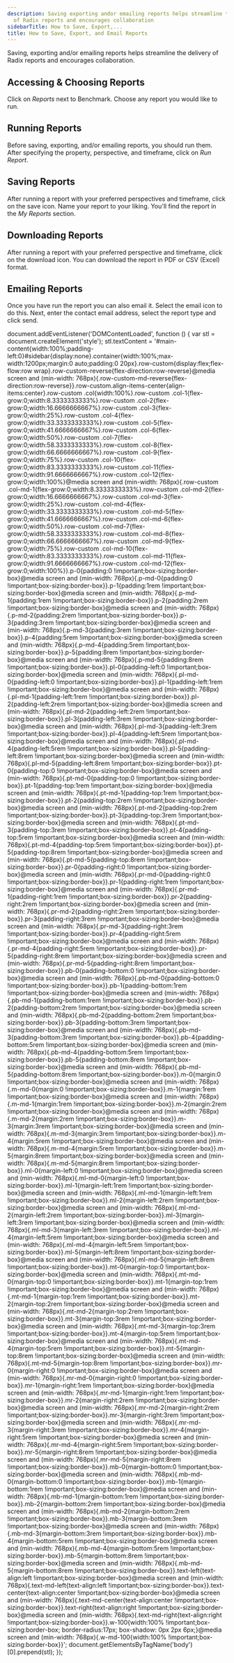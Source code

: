 ```yaml
---
description: Saving exporting andor emailing reports helps streamline the delivery
  of Radix reports and encourages collaboration
sidebarTitle: How to Save, Export,...
title: How to Save, Export, and Email Reports
---
```


Saving, exporting and/or emailing reports helps streamline the delivery of Radix reports and encourages collaboration.












Accessing & Choosing Reports
----------------------------


Click on *Reports* next to Benchmark. Choose any report you would like to run.













Running Reports
---------------


Before saving, exporting, and/or emailing reports, you should run them. After specifying the property, perspective, and timeframe, click on *Run Report*.













Saving Reports
--------------


After running a report with your preferred perspectives and timeframe, click on the save icon. Name your report to your liking. You'll find the report in the *My Reports* section.












Downloading Reports
-------------------


After running a report with your preferred perspective and timeframe, click on the download icon. You can download the report in PDF or CSV (Excel) format.













Emailing Reports
----------------


Once you have run the report you can also email it. Select the email icon to do this. Next, enter the contact email address, select the report type and click send.






 document.addEventListener('DOMContentLoaded', function () {
 var stl = document.createElement('style');
 stl.textContent =
 '#main-content{width:100%;padding-left:0}#sidebar{display:none}.container{width:100%;max-width:1200px;margin:0 auto;padding:0 20px}.row-custom{display:flex;flex-flow:row wrap}.row-custom-reverse{flex-direction:row-reverse}@media screen and (min-width: 768px){.row-custom-md-reverse{flex-direction:row-reverse}}.row-custom.align-items-center{align-items:center}.row-custom .col{width:100%}.row-custom .col-1{flex-grow:0;width:8.3333333333%}.row-custom .col-2{flex-grow:0;width:16.6666666667%}.row-custom .col-3{flex-grow:0;width:25%}.row-custom .col-4{flex-grow:0;width:33.3333333333%}.row-custom .col-5{flex-grow:0;width:41.6666666667%}.row-custom .col-6{flex-grow:0;width:50%}.row-custom .col-7{flex-grow:0;width:58.3333333333%}.row-custom .col-8{flex-grow:0;width:66.6666666667%}.row-custom .col-9{flex-grow:0;width:75%}.row-custom .col-10{flex-grow:0;width:83.3333333333%}.row-custom .col-11{flex-grow:0;width:91.6666666667%}.row-custom .col-12{flex-grow:0;width:100%}@media screen and (min-width: 768px){.row-custom .col-md-1{flex-grow:0;width:8.3333333333%}.row-custom .col-md-2{flex-grow:0;width:16.6666666667%}.row-custom .col-md-3{flex-grow:0;width:25%}.row-custom .col-md-4{flex-grow:0;width:33.3333333333%}.row-custom .col-md-5{flex-grow:0;width:41.6666666667%}.row-custom .col-md-6{flex-grow:0;width:50%}.row-custom .col-md-7{flex-grow:0;width:58.3333333333%}.row-custom .col-md-8{flex-grow:0;width:66.6666666667%}.row-custom .col-md-9{flex-grow:0;width:75%}.row-custom .col-md-10{flex-grow:0;width:83.3333333333%}.row-custom .col-md-11{flex-grow:0;width:91.6666666667%}.row-custom .col-md-12{flex-grow:0;width:100%}}.p-0{padding:0 !important;box-sizing:border-box}@media screen and (min-width: 768px){.p-md-0{padding:0 !important;box-sizing:border-box}}.p-1{padding:1rem !important;box-sizing:border-box}@media screen and (min-width: 768px){.p-md-1{padding:1rem !important;box-sizing:border-box}}.p-2{padding:2rem !important;box-sizing:border-box}@media screen and (min-width: 768px){.p-md-2{padding:2rem !important;box-sizing:border-box}}.p-3{padding:3rem !important;box-sizing:border-box}@media screen and (min-width: 768px){.p-md-3{padding:3rem !important;box-sizing:border-box}}.p-4{padding:5rem !important;box-sizing:border-box}@media screen and (min-width: 768px){.p-md-4{padding:5rem !important;box-sizing:border-box}}.p-5{padding:8rem !important;box-sizing:border-box}@media screen and (min-width: 768px){.p-md-5{padding:8rem !important;box-sizing:border-box}}.pl-0{padding-left:0 !important;box-sizing:border-box}@media screen and (min-width: 768px){.pl-md-0{padding-left:0 !important;box-sizing:border-box}}.pl-1{padding-left:1rem !important;box-sizing:border-box}@media screen and (min-width: 768px){.pl-md-1{padding-left:1rem !important;box-sizing:border-box}}.pl-2{padding-left:2rem !important;box-sizing:border-box}@media screen and (min-width: 768px){.pl-md-2{padding-left:2rem !important;box-sizing:border-box}}.pl-3{padding-left:3rem !important;box-sizing:border-box}@media screen and (min-width: 768px){.pl-md-3{padding-left:3rem !important;box-sizing:border-box}}.pl-4{padding-left:5rem !important;box-sizing:border-box}@media screen and (min-width: 768px){.pl-md-4{padding-left:5rem !important;box-sizing:border-box}}.pl-5{padding-left:8rem !important;box-sizing:border-box}@media screen and (min-width: 768px){.pl-md-5{padding-left:8rem !important;box-sizing:border-box}}.pt-0{padding-top:0 !important;box-sizing:border-box}@media screen and (min-width: 768px){.pt-md-0{padding-top:0 !important;box-sizing:border-box}}.pt-1{padding-top:1rem !important;box-sizing:border-box}@media screen and (min-width: 768px){.pt-md-1{padding-top:1rem !important;box-sizing:border-box}}.pt-2{padding-top:2rem !important;box-sizing:border-box}@media screen and (min-width: 768px){.pt-md-2{padding-top:2rem !important;box-sizing:border-box}}.pt-3{padding-top:3rem !important;box-sizing:border-box}@media screen and (min-width: 768px){.pt-md-3{padding-top:3rem !important;box-sizing:border-box}}.pt-4{padding-top:5rem !important;box-sizing:border-box}@media screen and (min-width: 768px){.pt-md-4{padding-top:5rem !important;box-sizing:border-box}}.pt-5{padding-top:8rem !important;box-sizing:border-box}@media screen and (min-width: 768px){.pt-md-5{padding-top:8rem !important;box-sizing:border-box}}.pr-0{padding-right:0 !important;box-sizing:border-box}@media screen and (min-width: 768px){.pr-md-0{padding-right:0 !important;box-sizing:border-box}}.pr-1{padding-right:1rem !important;box-sizing:border-box}@media screen and (min-width: 768px){.pr-md-1{padding-right:1rem !important;box-sizing:border-box}}.pr-2{padding-right:2rem !important;box-sizing:border-box}@media screen and (min-width: 768px){.pr-md-2{padding-right:2rem !important;box-sizing:border-box}}.pr-3{padding-right:3rem !important;box-sizing:border-box}@media screen and (min-width: 768px){.pr-md-3{padding-right:3rem !important;box-sizing:border-box}}.pr-4{padding-right:5rem !important;box-sizing:border-box}@media screen and (min-width: 768px){.pr-md-4{padding-right:5rem !important;box-sizing:border-box}}.pr-5{padding-right:8rem !important;box-sizing:border-box}@media screen and (min-width: 768px){.pr-md-5{padding-right:8rem !important;box-sizing:border-box}}.pb-0{padding-bottom:0 !important;box-sizing:border-box}@media screen and (min-width: 768px){.pb-md-0{padding-bottom:0 !important;box-sizing:border-box}}.pb-1{padding-bottom:1rem !important;box-sizing:border-box}@media screen and (min-width: 768px){.pb-md-1{padding-bottom:1rem !important;box-sizing:border-box}}.pb-2{padding-bottom:2rem !important;box-sizing:border-box}@media screen and (min-width: 768px){.pb-md-2{padding-bottom:2rem !important;box-sizing:border-box}}.pb-3{padding-bottom:3rem !important;box-sizing:border-box}@media screen and (min-width: 768px){.pb-md-3{padding-bottom:3rem !important;box-sizing:border-box}}.pb-4{padding-bottom:5rem !important;box-sizing:border-box}@media screen and (min-width: 768px){.pb-md-4{padding-bottom:5rem !important;box-sizing:border-box}}.pb-5{padding-bottom:8rem !important;box-sizing:border-box}@media screen and (min-width: 768px){.pb-md-5{padding-bottom:8rem !important;box-sizing:border-box}}.m-0{margin:0 !important;box-sizing:border-box}@media screen and (min-width: 768px){.m-md-0{margin:0 !important;box-sizing:border-box}}.m-1{margin:1rem !important;box-sizing:border-box}@media screen and (min-width: 768px){.m-md-1{margin:1rem !important;box-sizing:border-box}}.m-2{margin:2rem !important;box-sizing:border-box}@media screen and (min-width: 768px){.m-md-2{margin:2rem !important;box-sizing:border-box}}.m-3{margin:3rem !important;box-sizing:border-box}@media screen and (min-width: 768px){.m-md-3{margin:3rem !important;box-sizing:border-box}}.m-4{margin:5rem !important;box-sizing:border-box}@media screen and (min-width: 768px){.m-md-4{margin:5rem !important;box-sizing:border-box}}.m-5{margin:8rem !important;box-sizing:border-box}@media screen and (min-width: 768px){.m-md-5{margin:8rem !important;box-sizing:border-box}}.ml-0{margin-left:0 !important;box-sizing:border-box}@media screen and (min-width: 768px){.ml-md-0{margin-left:0 !important;box-sizing:border-box}}.ml-1{margin-left:1rem !important;box-sizing:border-box}@media screen and (min-width: 768px){.ml-md-1{margin-left:1rem !important;box-sizing:border-box}}.ml-2{margin-left:2rem !important;box-sizing:border-box}@media screen and (min-width: 768px){.ml-md-2{margin-left:2rem !important;box-sizing:border-box}}.ml-3{margin-left:3rem !important;box-sizing:border-box}@media screen and (min-width: 768px){.ml-md-3{margin-left:3rem !important;box-sizing:border-box}}.ml-4{margin-left:5rem !important;box-sizing:border-box}@media screen and (min-width: 768px){.ml-md-4{margin-left:5rem !important;box-sizing:border-box}}.ml-5{margin-left:8rem !important;box-sizing:border-box}@media screen and (min-width: 768px){.ml-md-5{margin-left:8rem !important;box-sizing:border-box}}.mt-0{margin-top:0 !important;box-sizing:border-box}@media screen and (min-width: 768px){.mt-md-0{margin-top:0 !important;box-sizing:border-box}}.mt-1{margin-top:1rem !important;box-sizing:border-box}@media screen and (min-width: 768px){.mt-md-1{margin-top:1rem !important;box-sizing:border-box}}.mt-2{margin-top:2rem !important;box-sizing:border-box}@media screen and (min-width: 768px){.mt-md-2{margin-top:2rem !important;box-sizing:border-box}}.mt-3{margin-top:3rem !important;box-sizing:border-box}@media screen and (min-width: 768px){.mt-md-3{margin-top:3rem !important;box-sizing:border-box}}.mt-4{margin-top:5rem !important;box-sizing:border-box}@media screen and (min-width: 768px){.mt-md-4{margin-top:5rem !important;box-sizing:border-box}}.mt-5{margin-top:8rem !important;box-sizing:border-box}@media screen and (min-width: 768px){.mt-md-5{margin-top:8rem !important;box-sizing:border-box}}.mr-0{margin-right:0 !important;box-sizing:border-box}@media screen and (min-width: 768px){.mr-md-0{margin-right:0 !important;box-sizing:border-box}}.mr-1{margin-right:1rem !important;box-sizing:border-box}@media screen and (min-width: 768px){.mr-md-1{margin-right:1rem !important;box-sizing:border-box}}.mr-2{margin-right:2rem !important;box-sizing:border-box}@media screen and (min-width: 768px){.mr-md-2{margin-right:2rem !important;box-sizing:border-box}}.mr-3{margin-right:3rem !important;box-sizing:border-box}@media screen and (min-width: 768px){.mr-md-3{margin-right:3rem !important;box-sizing:border-box}}.mr-4{margin-right:5rem !important;box-sizing:border-box}@media screen and (min-width: 768px){.mr-md-4{margin-right:5rem !important;box-sizing:border-box}}.mr-5{margin-right:8rem !important;box-sizing:border-box}@media screen and (min-width: 768px){.mr-md-5{margin-right:8rem !important;box-sizing:border-box}}.mb-0{margin-bottom:0 !important;box-sizing:border-box}@media screen and (min-width: 768px){.mb-md-0{margin-bottom:0 !important;box-sizing:border-box}}.mb-1{margin-bottom:1rem !important;box-sizing:border-box}@media screen and (min-width: 768px){.mb-md-1{margin-bottom:1rem !important;box-sizing:border-box}}.mb-2{margin-bottom:2rem !important;box-sizing:border-box}@media screen and (min-width: 768px){.mb-md-2{margin-bottom:2rem !important;box-sizing:border-box}}.mb-3{margin-bottom:3rem !important;box-sizing:border-box}@media screen and (min-width: 768px){.mb-md-3{margin-bottom:3rem !important;box-sizing:border-box}}.mb-4{margin-bottom:5rem !important;box-sizing:border-box}@media screen and (min-width: 768px){.mb-md-4{margin-bottom:5rem !important;box-sizing:border-box}}.mb-5{margin-bottom:8rem !important;box-sizing:border-box}@media screen and (min-width: 768px){.mb-md-5{margin-bottom:8rem !important;box-sizing:border-box}}.text-left{text-align:left !important;box-sizing:border-box}@media screen and (min-width: 768px){.text-md-left{text-align:left !important;box-sizing:border-box}}.text-center{text-align:center !important;box-sizing:border-box}@media screen and (min-width: 768px){.text-md-center{text-align:center !important;box-sizing:border-box}}.text-right{text-align:right !important;box-sizing:border-box}@media screen and (min-width: 768px){.text-md-right{text-align:right !important;box-sizing:border-box}}.w-100{width:100% !important;box-sizing:border-box; border-radius:17px; box-shadow: 0px 2px 6px;}@media screen and (min-width: 768px){.w-md-100{width:100% !important;box-sizing:border-box}}';
 document.getElementsByTagName('body')[0].prepend(stl);
 });
